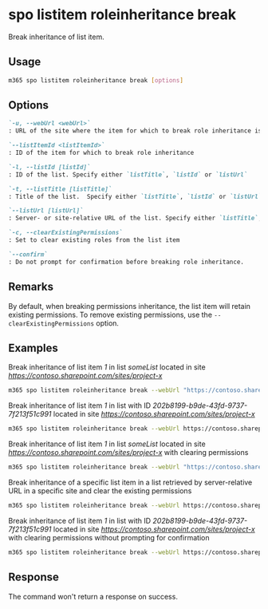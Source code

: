 
# spo listitem roleinheritance break

Break inheritance of list item.

## Usage

```sh
m365 spo listitem roleinheritance break [options]
```

## Options

```md definition-list
`-u, --webUrl <webUrl>`
: URL of the site where the item for which to break role inheritance is located

`--listItemId <listItemId>`
: ID of the item for which to break role inheritance

`-l, --listId [listId]`
: ID of the list. Specify either `listTitle`, `listId` or `listUrl`

`-t, --listTitle [listTitle]`
: Title of the list.  Specify either `listTitle`, `listId` or `listUrl`

`--listUrl [listUrl]`
: Server- or site-relative URL of the list. Specify either `listTitle`, `listId` or `listUrl`

`-c, --clearExistingPermissions`
: Set to clear existing roles from the list item

`--confirm`
: Do not prompt for confirmation before breaking role inheritance.
```

<Global />

## Remarks

By default, when breaking permissions inheritance, the list item will retain existing permissions. To remove existing permissions, use the `--clearExistingPermissions` option.

## Examples

Break inheritance of list item _1_ in list _someList_ located in site _https://contoso.sharepoint.com/sites/project-x_

```sh
m365 spo listitem roleinheritance break --webUrl "https://contoso.sharepoint.com/sites/project-x" --listTitle "_someList_" --listItemId 1
```

Break inheritance of list item _1_ in list with ID _202b8199-b9de-43fd-9737-7f213f51c991_ located in site _https://contoso.sharepoint.com/sites/project-x_

```sh
m365 spo listitem roleinheritance break --webUrl https://contoso.sharepoint.com/sites/project-x --listId 202b8199-b9de-43fd-9737-7f213f51c991 --listItemId 1
```

Break inheritance of list item _1_ in list _someList_ located in site _https://contoso.sharepoint.com/sites/project-x_ with clearing permissions

```sh
m365 spo listitem roleinheritance break --webUrl "https://contoso.sharepoint.com/sites/project-x" --listTitle "_someList_" --listItemId 1 --clearExistingPermissions
```

Break inheritance of a specific list item in a list retrieved by server-relative URL in a specific site and clear the existing permissions

```sh
m365 spo listitem roleinheritance break --webUrl https://contoso.sharepoint.com/sites/project-x --listUrl /sites/project-x/Documents --listItemId 1 --clearExistingPermissions
```

Break inheritance of list item _1_ in list with ID _202b8199-b9de-43fd-9737-7f213f51c991_ located in site _https://contoso.sharepoint.com/sites/project-x_ with clearing permissions without prompting for confirmation

```sh
m365 spo listitem roleinheritance break --webUrl https://contoso.sharepoint.com/sites/project-x --listId 202b8199-b9de-43fd-9737-7f213f51c991 --listItemId 1 --clearExistingPermissions --confirm
```

## Response

The command won't return a response on success.
